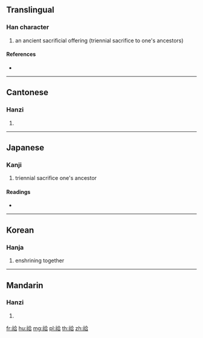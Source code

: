 {{character info/new}}
==Translingual==

===Han character===
{{Han char|rn=113|rad=示|as=06|sn=11|four=38261|canj=IFOMR}}

# an ancient sacrificial offering (triennial sacrifice to one's ancestors)

====References====
* {{Han ref|kx=0843.050|dkj=24698|dj=1263.060|hdz=42397.130|uh=796B|ud=31083|bh=D6C1|bd=54977}}

----

==Cantonese==

===Hanzi===
{{yue-hanzi|jyut=haap6|y=haap6}}

# {{defn|lang=yue|sort=示06}}

----

==Japanese==

===Kanji===
{{ja-kanji|grade=|rs=示06}}

# triennial sacrifice one's ancestor

====Readings====
* {{ja-readings|on=[[こう]] (kō), [[ぎょう]] (gyō)|kun=[[まつる]] (matsuru)|nanori=}}

----

==Korean==

===Hanja===
{{ko-hanja|hangeul=협|rv=hyeop|mr=hyŏp}}

# enshrining together

----

==Mandarin==

===Hanzi===
{{cmn-hanzi|pin=[[xiá]] ([[xia2]])|wg=hsia<sup>2</sup>}}

# {{defn|lang=cmn|sort=示06}}

[[fr:祫]]
[[hu:祫]]
[[mg:祫]]
[[pl:祫]]
[[th:祫]]
[[zh:祫]]
